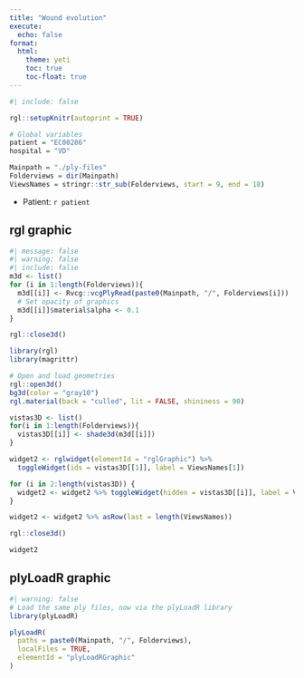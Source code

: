 ```yaml
---
title: "Wound evolution"
execute:
  echo: false
format:
  html:
    theme: yeti
    toc: true
    toc-float: true
---
```


```r
#| include: false

rgl::setupKnitr(autoprint = TRUE) 

# Global variables
patient = "EC00286"
hospital = "VD"

Mainpath = "./ply-files"
Folderviews = dir(Mainpath)
ViewsNames = stringr::str_sub(Folderviews, start = 9, end = 18)
```

- Patient: `r patient`

## rgl graphic

```r
#| message: false
#| warning: false
#| include: false
m3d <- list()
for (i in 1:length(Folderviews)){
  m3d[[i]] <- Rvcg::vcgPlyRead(paste0(Mainpath, "/", Folderviews[i]))  
  # Set opacity of graphics
  m3d[[i]]$material$alpha <- 0.1  
}

rgl::close3d()

library(rgl)
library(magrittr)

# Open and load geometries
rgl::open3d()
bg3d(color = "gray10")
rgl.material(back = "culled", lit = FALSE, shininess = 90)

vistas3D <- list()
for(i in 1:length(Folderviews)){
  vistas3D[[i]] <- shade3d(m3d[[i]])
}

widget2 <- rglwidget(elementId = "rglGraphic") %>% 
  toggleWidget(ids = vistas3D[[1]], label = ViewsNames[1])  

for (i in 2:length(vistas3D)) {
  widget2 <- widget2 %>% toggleWidget(hidden = vistas3D[[i]], label = ViewsNames[i])
}

widget2 <- widget2 %>% asRow(last = length(ViewsNames)) 

rgl::close3d()
```

```r
widget2
```

## plyLoadR graphic

```r
#| warning: false
# Load the same ply files, now via the plyLoadR library
library(plyLoadR)

plyLoadR(
  paths = paste0(Mainpath, "/", Folderviews),
  localFiles = TRUE,
  elementId = "plyLoadRGraphic"
)
```

